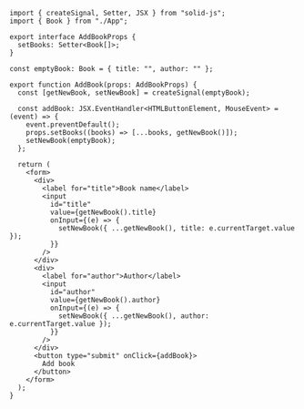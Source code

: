 ```tsx
import { createSignal, Setter, JSX } from "solid-js";
import { Book } from "./App";

export interface AddBookProps {
  setBooks: Setter<Book[]>;
}

const emptyBook: Book = { title: "", author: "" };

export function AddBook(props: AddBookProps) {
  const [getNewBook, setNewBook] = createSignal(emptyBook);

  const addBook: JSX.EventHandler<HTMLButtonElement, MouseEvent> = (event) => {
    event.preventDefault();
    props.setBooks((books) => [...books, getNewBook()]);
    setNewBook(emptyBook);
  };

  return (
    <form>
      <div>
        <label for="title">Book name</label>
        <input
          id="title"
          value={getNewBook().title}
          onInput={(e) => {
            setNewBook({ ...getNewBook(), title: e.currentTarget.value });
          }}
        />
      </div>
      <div>
        <label for="author">Author</label>
        <input
          id="author"
          value={getNewBook().author}
          onInput={(e) => {
            setNewBook({ ...getNewBook(), author: e.currentTarget.value });
          }}
        />
      </div>
      <button type="submit" onClick={addBook}>
        Add book
      </button>
    </form>
  );
}
```
